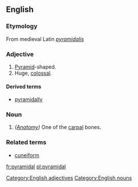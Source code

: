 ==English==
===Etymology===
From medieval Latin ''[[pyramidalis]]''

===Adjective===
#[[Pyramid]]-shaped.
#Huge, [[colossal]].

====Derived terms====
*[[pyramidally]]

[[Category:English adjectives]]

===Noun===
#''([[Anatomy]])'' One of the [[carpal]] bones.

===Related terms===

*[[cuneiform]]

[[Category:English nouns]]

[[fr:pyramidal]]
[[pl:pyramidal]]